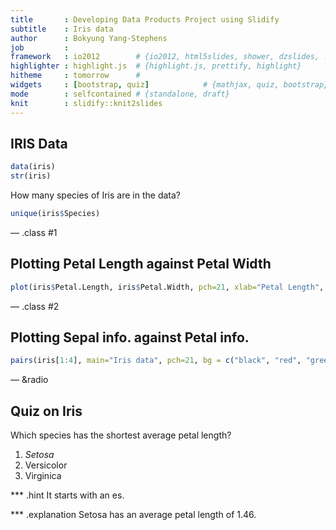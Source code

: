 ```yaml
---
title       : Developing Data Products Project using Slidify
subtitle    : Iris data
author      : Bokyung Yang-Stephens
job         : 
framework   : io2012        # {io2012, html5slides, shower, dzslides, ...}
highlighter : highlight.js  # {highlight.js, prettify, highlight}
hitheme     : tomorrow      # 
widgets     : [bootstrap, quiz]            # {mathjax, quiz, bootstrap}
mode        : selfcontained # {standalone, draft}
knit        : slidify::knit2slides
---
```


## IRIS Data
```r
data(iris)
str(iris)
```
How many species of Iris are in the data?

```r
unique(iris$Species)
```

--- .class #1

## Plotting Petal Length against Petal Width
```r
plot(iris$Petal.Length, iris$Petal.Width, pch=21, xlab="Petal Length", ylab="Petal Width", bg = c("black", "red", "green3")[unclass(iris$Species)])
```

--- .class #2 

## Plotting Sepal info. against Petal info.
```r
pairs(iris[1:4], main="Iris data", pch=21, bg = c("black", "red", "green3")[unclass(iris$Species)])
```

--- &radio

## Quiz on Iris
Which species has the shortest average petal length?

1. _Setosa_
2. Versicolor
3. Virginica

*** .hint 
It starts with an es.

*** .explanation 
Setosa has an average petal length of 1.46.
